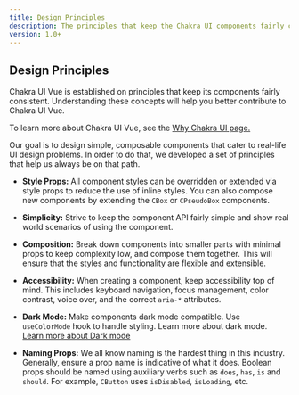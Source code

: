 ```yaml
---
title: Design Principles
description: The principles that keep the Chakra UI components fairly consistent
version: 1.0+
---
```


## Design Principles

Chakra UI Vue is established on principles that keep its components fairly
consistent. Understanding these concepts will help you better contribute to
Chakra UI Vue.

<CarbonAd />

To learn more about Chakra UI Vue, see the [Why Chakra UI page.](/docs/why-chakra-ui)

Our goal is to design simple, composable components that cater to real-life UI
design problems. In order to do that, we developed a set of principles that help
us always be on that path.

- **Style Props:** All component styles can be overridden or extended via style
  props to reduce the use of inline styles. You can also compose new components by
  extending the `CBox` or `CPseudoBox` components.

- **Simplicity:** Strive to keep the component API fairly simple and show real
  world scenarios of using the component.

- **Composition:** Break down components into smaller parts with minimal props
  to keep complexity low, and compose them together. This will ensure that the
  styles and functionality are flexible and extensible.

- **Accessibility:** When creating a component, keep accessibility top of mind.
  This includes keyboard navigation, focus management, color contrast, voice
  over, and the correct `aria-*` attributes.

- **Dark Mode:** Make components dark mode compatible. Use `useColorMode` hook to handle styling.
  Learn more about dark mode. [Learn more about Dark mode](/docs/features/color-mode)

- **Naming Props:** We all know naming is the hardest thing in this industry.
  Generally, ensure a prop name is indicative of what it does. Boolean props
  should be named using auxiliary verbs such as `does`, `has`, `is` and
  `should`. For example, `CButton` uses `isDisabled`, `isLoading`, etc.